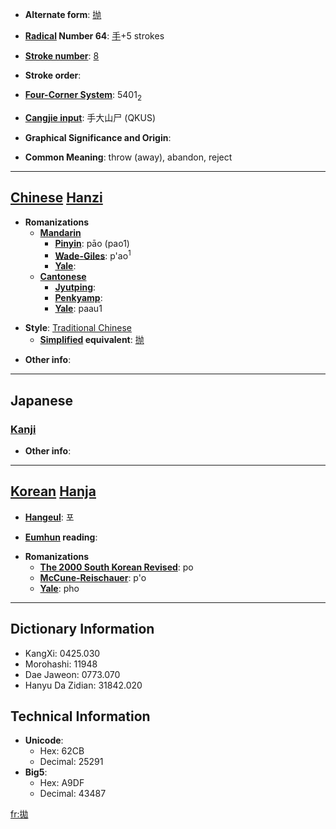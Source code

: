* '''Alternate form''': [[抛]]

* '''[[Wiktionary:Chinese radical index| Radical]] Number 64''': [[Wiktionary:Chinese radical index 手|手]]+5 strokes

* '''[[Wiktionary:Chinese total strokes index|Stroke number]]''': [[Wiktionary:Chinese total strokes index 8|8]]

* '''Stroke order''': 

* '''[[Wiktionary:Chinese four corner index|Four-Corner System]]''': 5401<sub>2</sub>

* '''[[Wiktionary:Chinese Cangjie index|Cangjie input]]''': 手大山尸 (QKUS)

* '''Graphical Significance and Origin''': 

* '''Common Meaning''': throw (away), abandon, reject

----

== [[Chinese]] [[Hanzi]] ==

* '''Romanizations'''
** '''[[Mandarin]]'''
*** '''[[Pinyin]]''': pāo (pao1)
*** '''[[Wade-Giles]]''': p'ao<sup>1</sup>
*** '''[[Yale]]''': 
** '''[[Cantonese]]'''
*** '''[[Jyutping]]''':
*** '''[[Penkyamp]]''': 
*** '''[[Yale]]''': paau1

* '''Style''': [[Traditional Chinese]] 
** '''[[Simplified Chinese|Simplified]] equivalent''': [[抛]]

* '''Other info''': 

----

==Japanese==
===[[Kanji]]===
{{kanji|on readings=[[ほう]] (hō)
|kun readings=[[なげうつ]] (nageutsu)
}}

* '''Other info''':  

----

== [[Korean]] [[Hanja]] ==

* '''[[Hangeul]]''': 포

* '''[[Eumhun]] reading''': 

* '''Romanizations'''
** '''[[The 2000 South Korean Revised Romanization|The 2000 South Korean Revised]]''': po
** '''[[McCune-Reischauer]]''': p'o
** '''[[Yale]]''': pho

----

== Dictionary Information ==

* KangXi: 0425.030
* Morohashi: 11948
* Dae Jaweon: 0773.070
* Hanyu Da Zidian: 31842.020

== Technical Information ==

* '''Unicode''':
** Hex: 62CB
** Decimal: 25291
* '''Big5''':
** Hex: A9DF
** Decimal: 43487

[[fr:拋]]